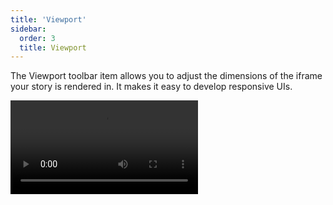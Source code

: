 ```yaml
---
title: 'Viewport'
sidebar:
  order: 3
  title: Viewport
---
```


<YouTubeCallout id="uydF1ltw7-g" title="Stop resizing your browser — Storybook viewport" />

The Viewport toolbar item allows you to adjust the dimensions of the iframe your story is rendered in. It makes it easy to develop responsive UIs.

<Video src="../_assets/essentials/addon-viewports-optimized.mp4" />

### Configuration

Out of the box, the Viewport addon offers you a standard set of viewports that you can use.

If you want to change the default set of viewports, you can set the global `parameters.viewport` [parameter](../writing-stories/parameters.mdx) in your [`.storybook/preview.js`](../configure/index.mdx#configure-story-rendering):

{/* prettier-ignore-start */}

<CodeSnippets path="storybook-preview-change-viewports.md" />

{/* prettier-ignore-end */}

The viewport global can take an object with the following keys:

| Field               |  Type   |                Description                | Default Value  |
| ------------------- | :-----: | :---------------------------------------: | :------------: |
| **defaultViewport** | String  |         Sets the default viewport         | `'responsive'` |
| **disable**         | Boolean |           Disables the viewport           |      N/A       |
| **viewports**       | Object  | The configuration object for the viewport |      `{}`      |

The viewports object needs the following keys:

| Field      |  Type  | Description                                          |    Example values    |
| ---------- | :----: | :--------------------------------------------------- | :------------------: |
| **name**   | String | Name for the viewport                                |    `'Responsive'`    |
| **styles** | Object | Sets Inline styles to be applied to the story        | `{width:0,height:0}` |
| **type**   | String | Type of the device (e.g. desktop, mobile, or tablet) |      `desktop`       |

### Use a detailed set of devices

By default, Storybook uses a [minimal set of viewports](https://github.com/storybookjs/storybook/blob/master/addons/viewport/src/defaults.ts#L135) to get you started. But you're not restricted to these. The addon offers a more granular list of devices that you can use.

Change your [`.storybook/preview.js`](../configure/index.mdx#configure-story-rendering) to the following:

{/* prettier-ignore-start */}

<CodeSnippets path="storybook-preview-granular-viewports.md" />

{/* prettier-ignore-end */}

Start your Storybook, and you'll see the new devices that you can use.

See [here](https://github.com/storybookjs/storybook/blob/master/addons/viewport/src/defaults.ts#L3) the complete list of devices and their configurations.

### Add new devices

If you have either a specific viewport or a list of viewports that you need to use, you can modify your [`.storybook/preview.js`](../configure/index.mdx#configure-story-rendering) file and include them:

{/* prettier-ignore-start */}

<CodeSnippets path="storybook-preview-viewport-add-devices.md" />

{/* prettier-ignore-end */}

Make the following change to use them in your Storybook:

{/* prettier-ignore-start */}

<CodeSnippets path="storybook-preview-viewport-use-new-devices.md" />

{/* prettier-ignore-end */}

Once you start Storybook, you'll see your new viewports and devices.

If you need, you can also add these two to another list of viewports.

For instance, if you want to use these two with the minimal set of viewports, you can do it like so:

{/* prettier-ignore-start */}

<CodeSnippets path="storybook-preview-merge-viewports.md" />

{/* prettier-ignore-end */}

Both viewports (`Kindle Fire 2` and `Kindle Fire HD`) will feature in the list of devices by merging them into the [`MINIMAL_VIEWPORTS`](https://github.com/storybookjs/storybook/blob/master/addons/viewport/src/defaults.ts#L135).

### Configuring per component or story

There are cases where it's not practical for you to use a specific visual viewport on a global scale, and you need it to adjust it to an individual story.

Update your story through [parameters](../writing-stories/parameters.mdx) to include your viewports at a component level or for a specific story:

{/* prettier-ignore-start */}

<CodeSnippets path="my-component-story-configure-viewports.md" />

{/* prettier-ignore-end */}

### Keyboard shortcuts

* Previous viewport: <kbd>shift</kbd> + <kbd>v</kbd>
* Next viewport: <kbd>v</kbd>
* Reset viewport: <kbd>alt</kbd> + <kbd>v</kbd>

If you need, you can edit them on the shortcuts page.
